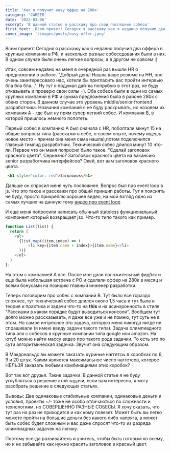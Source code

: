 ```yaml
---
title: 'Как я получил easy оффер на 280к'
category: 'CAREER'
date: '2022-03-06'
excerpt: 'В данной статье я расскажу про свои последние собесы'
first_text: 'Всем привет! Сегодня я расскажу как я недавно получил два оффера в крупные компании в РФ, и насколько разные собеседования были в них. В одном случае были очень легкие вопросы, а в другом не совсем :)'
cover_image: '/images/posts/easy-offer.jpeg'
---
```


Всем привет! Сегодня я расскажу как я недавно получил два оффера в крупные компании в РФ, и насколько
разные собеседования были в них. В одном случае были очень легкие вопросы, а в другом не совсем :)

Итак, совсем недавно на меня в очередной раз вышли HR о предложении о работе. "Добрый день! Нашла ваше резюме на HH,
оно очень заинтересовало нас, хотели бы пригласить вас пройти интервью бла бла бла...". Ну тут я подумал
дай-ка попрубую в этот раз, не буду отказывать и проверю свои силы =). Оба собеса были в одни из самых
крупных компаний в РФ и сумма предложения была в районе 280к с обеих сторон. В данном случае это уровень middle/senior
frontend разработчика. Названия компаний я не буду раскрывать, но назовем их компания А - где был ну прям супер
легкий собес. И компания B, в которой пришлось немного попотеть.

Первый собес в компанию A был сначала с HR, поболтали минут 15 на общие вопросы типа (расскажи о себе, о своем опыте,
почему ищешь новое место - причем она меня сама нашла),потом подключился главный тимлид разработчик. Технический
собес длился минут 10 что-ли. Первое что он меня попросил было такое. "Сделай заголовок красного цвета". Серьезно?
Заголовок красного цвета на вакансию senior разработчика интерфейсов? Окей, вот вам заголовок красного цвета.

 ```html
  <h1 style="color: red">Заголовок</h1>
```

Дальше он спросил меня чуть посложнее. Вопрос был про event loop в js. Что это такое и расскажи про общий принцип работы.
Тут я пояснять не буду, просто прикреплю хорошее видео, на мой взгляд одно из самых лучших на данную тему [видео про event loop](https://youtu.be/8aGhZQkoFbQ)

И еще меня попроcили написать обычный stateless функциональный компонент который возвращает jsx. Что-то типо такого как пример.

```javascript
function List(list) {
  return (
    <ul>
      {list.map((item,index) => (
          <li key={item.name + index}>{item.name}</li>
      ))}
    </ul>
  )
};
```

На этом с компанией A все. После мне дали положительный фидбэк и еще была небольшая встреча с PO и сделали оффер на 280к
в месяц и всеми бонусами на позицию главный инженер разработки.

Теперь поговорим про собес с компаний B. Тут было все гораздо сложнее, тут технический собес длился около 1,5 часа и тут
была и теория и практика и задачи что-то на **this** и на асинхронность в стиле "Расскажи в каком порядке будут выводиться консоли".
Вообщем тут долго можно рассказывать, я даже все уже и не помню, тут суть не в этом.
Но самое интресное это задача, которую меня никогда нигде не спрашивали (я имею ввиду задачи такого типа). Задача олимпиадного типа аля
с собесов в крупные компании типа google или amazon. На ютуб можно найти массу видео про такого рода задачки.
То есть это по сути алгоритмическая задачка. Звучит она следующим образом.

В Макдональдс вы можете заказать куриные наггетсы в коробках по 6, 9 и 20 штук. Каким является максимальное число наггетсов,
которое НЕЛЬЗЯ заказать любыми комбинациями этих коробок?

Вот так вот друзья. Такие задачки. В данной статье я не буду углубляться в решение этой задачи, если вам интересно, я могу разобрать решение в
следующих статьях.

Выводы: Две одинаковые стабильные компании, одинаковые деньги и условия, проекты +/- тоже не особо отличаються по сложности и технологиям,
но СОВЕРШЕННО РАЗНЫЕ СОБЕСЫ. Я хочу сказать, что тут раз на раз не приходится и как кому повезет. Может быть вы легко можете пройти
на большие деньги без какого либо напряга, а может быть собес будет сложным и вас даже спросят что-то из разряда олимпиадных задачек на логику.

Поэтому всегда развивайтесь и учитесь, чтобы быть готовым ко всему, но и не забывайте как нужно красить заголовок в красный цвет.
